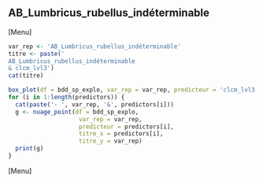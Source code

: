 ##  AB_Lumbricus_rubellus_indéterminable
[Menu]
```r
var_rep <- 'AB_Lumbricus_rubellus_indéterminable'
titre <- paste('
AB_Lumbricus_rubellus_indéterminable
& clcm_lvl3')
cat(titre)

box_plot(df = bdd_sp_explo, var_rep = var_rep, predicteur = 'clcm_lvl3', titre_x = 'clcm_lvl3', titre_y = var_rep)
for (i in 1:length(predictors)) {
  cat(paste('- ', var_rep, '&', predictors[i]))
  g <- nuage_point(df = bdd_sp_explo,
                    var_rep = var_rep,
                    predicteur = predictors[i],
                    titre_x = predictors[i],
                    titre_y = var_rep)
  print(g)
}
```
[Menu] 



